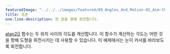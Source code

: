 ---
featuredImage: "../../../images/featured/09_Angles_And_Motion-01_Aim-thumbnail.png"
title: 조준
one-line-description: 한 점을 향해 회전합니다.
---

<a href="https://p5js.org/reference/#/p5/atan2" target="_blank">atan2()</a> 함수는 두 위치 사이의 각도를 계산합니다. 이 함수가 계산하는 각도는 어떤 것을 향해 도형을 회전시키는 데 사용할 수 있습니다. 이 예제에서는 눈이 커서를 바라보도록 회전합니다.
